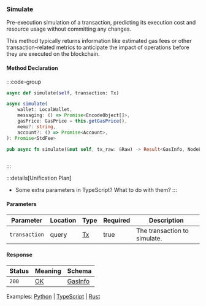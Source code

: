 ### Simulate

Pre-execution simulation of a transaction, predicting its execution cost and resource usage without committing any changes.

This method typically returns information like estimated gas fees or other transaction-related metrics to anticipate the impact of operations before they are executed on the blockchain.

#### Method Declaration

:::code-group

```python [Python]
async def simulate(self, transaction: Tx)
```

```typescript [TypeScript]
async simulate(
    wallet: LocalWallet,
    messaging: () => Promise<EncodeObject[]>,
    gasPrice: GasPrice = this.getGasPrice(),
    memo?: string,
    account?: () => Promise<Account>,
): Promise<StdFee>
```

```rust [Rust]
pub async fn simulate(&mut self, tx_raw: &Raw) -> Result<GasInfo, NodeError>
```

```url [API]
```

:::

:::details[Unification Plan]
- Some extra parameters in TypeScript? What to do with them?
:::

#### Parameters

| Parameter     | Location  | Type  | Required  | Description                   |
| ------------- | --------- | ----- |---------- | ----------------------------- |
| `transaction` | query     | [Tx]  | true      | The transaction to simulate.  |


#### Response

| Status | Meaning     | Schema     |
| ------ | ----------- | ---------- |
| `200`  | [OK]        | [GasInfo]  |

Examples: [Python] | [TypeScript] | [Rust]

[Python]: https://github.com/dydxprotocol/v4-clients/blob/3e8c7e1b960291b7ef273962d374d9934a5c4d33/v4-client-py-v2/examples/transfer_example_withdraw_other.py#L20
[TypeScript]: https://github.com/dydxprotocol/v4-clients/blob/3e8c7e1b960291b7ef273962d374d9934a5c4d33/v4-client-js/examples/transfer_example_withdraw_other.ts#L37
[Rust]: https://github.com/dydxprotocol/v4-clients/blob/3e8c7e1b960291b7ef273962d374d9934a5c4d33/v4-client-rs/client/examples/withdraw_other.rs#L52

[Tx]: /types/tx
[GasInfo]: /types/gas_info
[OK]: /types/ok

